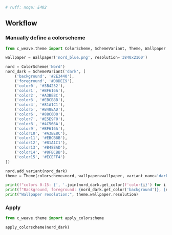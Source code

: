 ```py
# ruff: noqa: E402
```

## Workflow

### Manually define a colorscheme
```python
from c_weave.theme import ColorScheme, SchemeVariant, Theme, Wallpaper

wallpaper = Wallpaper('nord_blue.png', resolution='3840x2160')

nord = ColorScheme('Nord')
nord_dark = SchemeVariant('dark', [
    ('background', '#2E3440'),
    ('foreground', '#D8DEE9'),
    ('color0', '#3B4252'),
    ('color1', '#BF616A'),
    ('color2', '#A3BE8C'),
    ('color3', '#EBCB8B'),
    ('color4', '#81A1C1'),
    ('color5', '#B48EAD'),
    ('color6', '#88C0D0'),
    ('color7', '#E5E9F0'),
    ('color8', '#4C566A'),
    ('color9', '#BF616A'),
    ('color10', '#A3BE8C'),
    ('color11', '#EBCB8B'),
    ('color12', '#81A1C1'),
    ('color13', '#B48EAD'),
    ('color14', '#8FBCBB'),
    ('color15', '#ECEFF4')
])

nord.add_variant(nord_dark)
theme = Theme(colorscheme=nord, wallpaper=wallpaper, variant_name='dark')

print(f"colors 0-15: {', '.join(nord_dark.get_color(f'color{i}') for i in range(16))}")
print(f"Background, foreground: {nord_dark.get_color('background')}, {nord_dark.get_color('foreground')}")
print("Wallpaper resolution:", theme.wallpaper.resolution)
```


### Apply
```python
from c_weave.theme import apply_colorscheme

apply_colorscheme(nord_dark)
```
